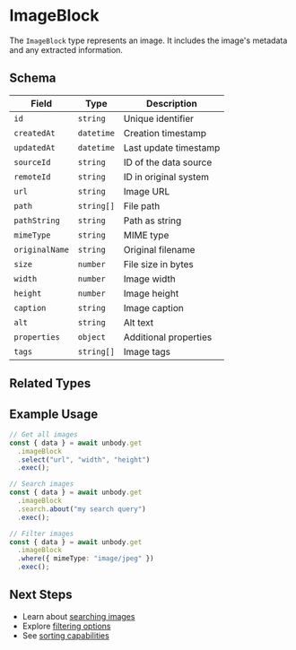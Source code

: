 # ImageBlock

The `ImageBlock` type represents an image. It includes the image's metadata and any extracted information.

## Schema

| Field | Type | Description |
| --- | --- | --- |
| `id` | `string` | Unique identifier |
| `createdAt` | `datetime` | Creation timestamp |
| `updatedAt` | `datetime` | Last update timestamp |
| `sourceId` | `string` | ID of the data source |
| `remoteId` | `string` | ID in original system |
| `url` | `string` | Image URL |
| `path` | `string[]` | File path |
| `pathString` | `string` | Path as string |
| `mimeType` | `string` | MIME type |
| `originalName` | `string` | Original filename |
| `size` | `number` | File size in bytes |
| `width` | `number` | Image width |
| `height` | `number` | Image height |
| `caption` | `string` | Image caption |
| `alt` | `string` | Alt text |
| `properties` | `object` | Additional properties |
| `tags` | `string[]` | Image tags |

## Related Types

<PageItems>
  <PageCard
    title="TextBlock"
    description="Text extracted from the image"
    link="/content-api/data-types/textblock"
  />
</PageItems>

## Example Usage

```typescript copy
// Get all images
const { data } = await unbody.get
  .imageBlock
  .select("url", "width", "height")
  .exec();

// Search images
const { data } = await unbody.get
  .imageBlock
  .search.about("my search query")
  .exec();

// Filter images
const { data } = await unbody.get
  .imageBlock
  .where({ mimeType: "image/jpeg" })
  .exec();
```

## Next Steps

- Learn about [searching images](/content-api/search)
- Explore [filtering options](/content-api/filters)
- See [sorting capabilities](/content-api/sorting)

